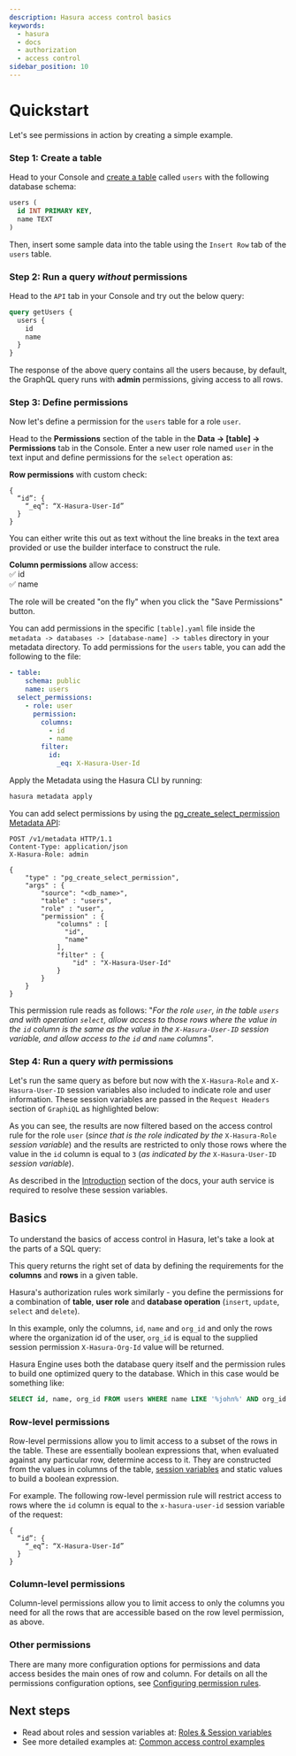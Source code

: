 ```yaml
---
description: Hasura access control basics
keywords:
  - hasura
  - docs
  - authorization
  - access control
sidebar_position: 10
---
```



# Quickstart

Let's see permissions in action by creating a simple example.

### Step 1: Create a table

Head to your Console and [create a table](/schema/postgres/tables.mdx#pg-create-tables) called `users` with the
following database schema:

```sql
users (
  id INT PRIMARY KEY,
  name TEXT
)
```

Then, insert some sample data into the table using the `Insert Row` tab of the `users` table.

### Step 2: Run a query _**without**_ permissions

Head to the `API` tab in your Console and try out the below query:

```graphql
query getUsers {
  users {
    id
    name
  }
}
```

The response of the above query contains all the users because, by default, the GraphQL query runs with **admin**
permissions, giving access to all rows.

<Thumbnail
  src='/img/auth/authorization_no-permissions-query_2.16.1.png'
  alt='Run a query without access control'
/>


### Step 3: Define permissions

Now let's define a permission for the `users` table for a role `user`.

<Tabs groupId="user-preference" className="api-tabs">
<TabItem value="console" label="Console">

Head to the **Permissions** section of the table in the **Data -> [table] -> Permissions** tab in the Console. Enter a
new user role named `user` in the text input and define permissions for the `select` operation as:

**Row permissions** with custom check:
```text
{
  “id”: {
    “_eq”: “X-Hasura-User-Id”
  }
}
```

You can either write this out as text without the line breaks in the text area provided or use the builder interface to
construct the rule.

**Column permissions** allow access:<br/>
✅ id <br/>
✅ name

The role will be created "on the fly" when you click the "Save Permissions" button.

<Thumbnail
  src='/img/auth/authorization_add-permissions_2.16.1.png'
  alt='Define access control rules'
/>

</TabItem>
<TabItem value="cli" label="CLI">

You can add permissions in the specific `[table].yaml` file inside the `metadata -> databases -> [database-name] ->
tables` directory in your metadata directory. To add permissions for the `users` table, you can add the following
to the file:

```yaml {4-12}
- table:
    schema: public
    name: users
  select_permissions:
    - role: user
      permission:
        columns:
          - id
          - name
        filter:
          id:
            _eq: X-Hasura-User-Id
```

Apply the Metadata using the Hasura CLI by running:

```bash
hasura metadata apply
```

</TabItem>
<TabItem value="api" label="API">

You can add select permissions by using the
[pg_create_select_permission Metadata API](/api-reference/metadata-api/permission.mdx#metadata-pg-create-select-permission):

```http
POST /v1/metadata HTTP/1.1
Content-Type: application/json
X-Hasura-Role: admin

{
    "type" : "pg_create_select_permission",
    "args" : {
        "source": "<db_name>",
        "table" : "users",
        "role" : "user",
        "permission" : {
            "columns" : [
              "id",
              "name"
            ],
            "filter" : {
                "id" : "X-Hasura-User-Id"
            }
        }
    }
}
```

</TabItem>
</Tabs>

This permission rule reads as follows: "_For the role `user`, in the table `users` and with operation `select`,
allow access to those rows where the value in the `id` column is the same as the value in the `X-Hasura-User-ID`
session variable, and allow access to the `id` and `name` columns"_.

### Step 4: Run a query _**with**_ permissions

Let's run the same query as before but now with the `X-Hasura-Role` and `X-Hasura-User-ID` session variables also
included to indicate role and user information. These session variables are passed in the `Request Headers` section of
`GraphiQL` as highlighted below:

<Thumbnail
  src='/img/auth/authorization_with-permissions-query_2-16-1.png'
  alt='Run a query with access control'
/>

As you can see, the results are now filtered based on the access control rule for the role `user` (_since that is the
role indicated by the_ `X-Hasura-Role` _session variable_) and the results are restricted to only those rows where the
value in the `id` column is equal to `3` (_as indicated by the_ `X-Hasura-User-ID` _session variable_).

As described in the [Introduction](/auth/authentication/index.mdx) section of the docs, your auth service is
required to resolve these session variables.

## Basics

To understand the basics of access control in Hasura, let's take a look at the parts of a SQL query:

<Thumbnail 
  src='/img/auth/authorization_permissions-rule-analogy-diagram-step-1.png' 
  alt='Simple SQL query example' 
  width='700px' 
/>

This query returns the right set of data by defining the requirements for the **columns** and **rows** in a given
table.

Hasura's authorization rules work similarly - you define the permissions for a combination of **table**,
**user role** and **database operation** (`insert`, `update`, `select` and `delete`).

<Thumbnail 
  src='/img/auth/authorization_permissions-rule-analogy-diagram-step-2.png' 
  alt='Understanding access control in Hasura' 
  width='700px' 
/>

In this example, only the columns, `id`, `name` and `org_id` and only the rows where the organization id of the user,
`org_id` is equal to the supplied session permission `X-Hasura-Org-Id` value will be returned.

Hasura Engine uses both the database query itself and the permission rules to build one optimized query to the
database. Which in this case would be something like:

```sql
SELECT id, name, org_id FROM users WHERE name LIKE '%john%' AND org_id = '1234';
```

### Row-level permissions

Row-level permissions allow you to limit access to a subset of the rows in the table. These are
essentially boolean expressions that, when evaluated against any particular row, determine access to it.
They are constructed from the values in columns of the table,
[session variables](/auth/authorization/roles-variables.mdx#session-variables) and static values to build a boolean
expression.

For example. The following row-level permission rule will restrict access to rows where the `id` column is equal to
the `x-hasura-user-id` session variable of the request:

```text
{
  “id”: {
    “_eq”: “X-Hasura-User-Id”
  }
}
```

### Column-level permissions

Column-level permissions allow you to limit access to only the columns you need for all the rows that are accessible
based on the row level permission, as above.

<Thumbnail 
  src='/img/auth/authorization_column_rules-console_2.16.1.png' 
  alt='Hasura column permissions' 
  width='335px' 
/>

### Other permissions

There are many more configuration options for permissions and data access besides the main ones of row and column.
For details on all the permissions configuration options, see
[Configuring permission rules](/auth/authorization/permissions/index.mdx).

## Next steps

- Read about roles and session variables at: [Roles & Session variables](/auth/authorization/roles-variables.mdx)
- See more detailed examples at:
[Common access control examples](/auth/authorization/permissions/common-roles-auth-examples.mdx)


